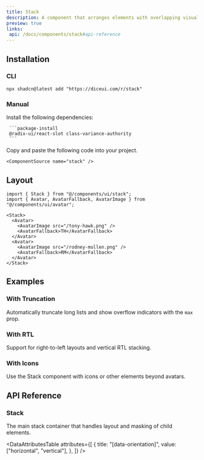 ```yaml
---
title: Stack
description: A component that arranges elements with overlapping visual effects for avatar groups and more.
preview: true
links:
 api: /docs/components/stack#api-reference
---
```


<ComponentTabs name="stack-demo" />

## Installation

### CLI

```package-install
npx shadcn@latest add "https://diceui.com/r/stack"

```

### Manual

<Steps>
  <Step>
     Install the following dependencies:

     ```package-install
     @radix-ui/react-slot class-variance-authority
     ```
  </Step>
  <Step>
    Copy and paste the following code into your project.

    <ComponentSource name="stack" />
  </Step>
</Steps>

## Layout

```tsx
import { Stack } from "@/components/ui/stack";
import { Avatar, AvatarFallback, AvatarImage } from "@/components/ui/avatar";

<Stack>
  <Avatar>
    <AvatarImage src="/tony-hawk.png" />
    <AvatarFallback>TH</AvatarFallback>
  </Avatar>
  <Avatar>
    <AvatarImage src="/rodney-mullen.png" />
    <AvatarFallback>RM</AvatarFallback>
  </Avatar>
</Stack>
```

## Examples

### With Truncation

Automatically truncate long lists and show overflow indicators with the `max` prop.

<ComponentTabs name="stack-truncation-demo" />

### With RTL

Support for right-to-left layouts and vertical RTL stacking.

<ComponentTabs name="stack-rtl-demo" />

### With Icons

Use the Stack component with icons or other elements beyond avatars.

<ComponentTabs name="stack-icons-demo" />

## API Reference

### Stack

The main stack container that handles layout and masking of child elements.

<AutoTypeTable
  path="./types/docs/stack.ts"
  name="StackProps"
/>

<DataAttributesTable
  attributes={[
    {
      title: "[data-orientation]",
      value: ["horizontal", "vertical"],
    },
  ]}
/>
